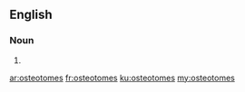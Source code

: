 ==English==

===Noun===
{{head|en}}

# {{plural of|osteotome}}

[[ar:osteotomes]]
[[fr:osteotomes]]
[[ku:osteotomes]]
[[my:osteotomes]]